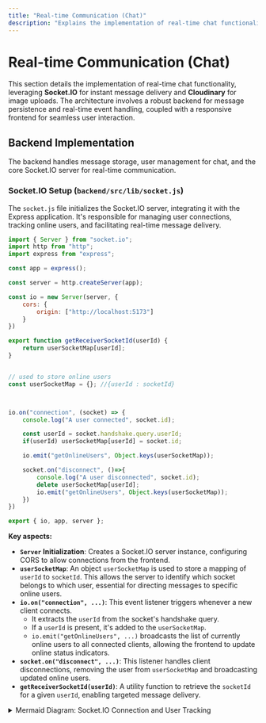 ```yaml
---
title: "Real-time Communication (Chat)"
description: "Explains the implementation of real-time chat functionality using Socket.IO for instant messaging."
---
```


# Real-time Communication (Chat)

<TOC />

This section details the implementation of real-time chat functionality, leveraging **Socket.IO** for instant message delivery and **Cloudinary** for image uploads. The architecture involves a robust backend for message persistence and real-time event handling, coupled with a responsive frontend for seamless user interaction.

## Backend Implementation

The backend handles message storage, user management for chat, and the core Socket.IO server for real-time communication.

### Socket.IO Setup (`backend/src/lib/socket.js`)

The `socket.js` file initializes the Socket.IO server, integrating it with the Express application. It's responsible for managing user connections, tracking online users, and facilitating real-time message delivery.

```javascript filename="backend/src/lib/socket.js"
import { Server } from "socket.io";
import http from "http";
import express from "express";

const app = express();

const server = http.createServer(app);

const io = new Server(server, {
    cors: {
        origin: ["http://localhost:5173"]
    }
})

export function getReceiverSocketId(userId) {
    return userSocketMap[userId];
}


// used to store online users
const userSocketMap = {}; //{userId : socketId}



io.on("connection", (socket) => {
    console.log("A user connected", socket.id);

    const userId = socket.handshake.query.userId;
    if(userId) userSocketMap[userId] = socket.id;

    io.emit("getOnlineUsers", Object.keys(userSocketMap));

    socket.on("disconnect", ()=>{
        console.log("A user disconnected", socket.id);
        delete userSocketMap[userId];
        io.emit("getOnlineUsers", Object.keys(userSocketMap));
    })
})

export { io, app, server };
```

**Key aspects:**

*   **`Server` Initialization**: Creates a Socket.IO server instance, configuring CORS to allow connections from the frontend.
*   **`userSocketMap`**: An object `userSocketMap` is used to store a mapping of `userId` to `socketId`. This allows the server to identify which socket belongs to which user, essential for directing messages to specific online users.
*   **`io.on("connection", ...)`**: This event listener triggers whenever a new client connects.
    *   It extracts the `userId` from the socket's handshake query.
    *   If a `userId` is present, it's added to the `userSocketMap`.
    *   `io.emit("getOnlineUsers", ...)` broadcasts the list of currently online users to all connected clients, allowing the frontend to update online status indicators.
*   **`socket.on("disconnect", ...)`**: This listener handles client disconnections, removing the user from `userSocketMap` and broadcasting updated online users.
*   **`getReceiverSocketId(userId)`**: A utility function to retrieve the `socketId` for a given `userId`, enabling targeted message delivery.

<details>
<summary>Mermaid Diagram: Socket.IO Connection and User Tracking</summary>

````mermaid
graph TD
    subgraph Client (Frontend)
        A[User connects to App] --> B(Socket.IO client establishes connection)
        C(Receives "getOnlineUsers" event) --> D[Update Sidebar UI]
        E(Receives "newMessage" event) --> F[Update Chat UI]
    end

    subgraph Server (Backend - Socket.IO)
        G[Socket.IO Server Init]
        G --> H{Client connects (io.on("connection"))}
        H -- userId in handshake query --> I{Store userSocketMap: userId -> socketId}
        I --> J(Emit "getOnlineUsers" to all clients)
        H --> K{Client disconnects (socket.on("disconnect"))}
        K --> L{Remove from userSocketMap}
        L --> J
    end

    B -- WebSocket connection --> H
    J --> C
    M[New message sent via HTTP] --> N{Get receiverSocketId}
    N -- If receiver online --> O(Emit "newMessage" to receiver's socket)
    O --> E
```
</details>

[Source](https://github.com/shinymack/Chat-App-MERN/blob/main/backend/src/lib/socket.js)

### Message Model (`backend/src/models/message.model.js`)

The `Message` model defines the structure for chat messages stored in MongoDB.

```javascript filename="backend/src/models/message.model.js"
import express from "express";
import mongoose from "mongoose";

const messageSchema = new mongoose.Schema(
    {
     senderId: {
        type: mongoose.Schema.Types.ObjectId,
        ref: "User",
        required: true,
     },
     receiverId: {
        type: mongoose.Schema.Types.ObjectId,
        ref: "User",
        required: true,
     },
     text: {
        type: String,
     },
     image: {
        type: String,
     },
    },
    {timestamps: true}
);

export default mongoose.model("Message", messageSchema);
```

**Schema details:**

*   **`senderId`**, **`receiverId`**: MongoDB `ObjectId`s referencing the `User` model, ensuring messages are linked to specific users.
*   **`text`**: The textual content of the message.
*   **`image`**: A URL string to store the image hosted on Cloudinary. This field is optional.
*   **`timestamps: true`**: Automatically adds `createdAt` and `updatedAt` fields for tracking message times.

[Source](https://github.com/shinymack/Chat-App-MERN/blob/main/backend/src/models/message.model.js)

### Message Routes (`backend/src/routes/message.route.js`)

These routes expose API endpoints for fetching users and messages, and for sending new messages. All routes are protected by the `protectRoute` middleware to ensure only authenticated users can access them.

```javascript filename="backend/src/routes/message.route.js"
import express from "express"
import { protectRoute } from "../middleware/auth.middleware.js";
import { getUsersForSidebar, getMessages, sendMessage } from "../controllers/message.controller.js";
const router = express.Router();

router.get("/users", protectRoute, getUsersForSidebar);

router.get("/:id", protectRoute, getMessages);

router.post("/send/:id", protectRoute, sendMessage);

export default router;
```

*   **`GET /api/messages/users`**: Fetches a list of users for the chat sidebar.
*   **`GET /api/messages/:id`**: Retrieves all messages between the authenticated user and a specific user (`id`).
*   **`POST /api/messages/send/:id`**: Sends a new message to a specific user (`id`).

[Source](https://github.com/shinymack/Chat-App-MERN/blob/main/backend/src/routes/message.route.js)

### Message Controller (`backend/src/controllers/message.controller.js`)

The controller functions handle the business logic for message-related operations.

```javascript filename="backend/src/controllers/message.controller.js"
import User from "../models/user.model.js";
import Message from "../models/message.model.js";
import cloudinary from "../lib/cloudinary.js";
import { getReceiverSocketId, io } from "../lib/socket.js";


export const getUsersForSidebar = async (req, res) => {
    try {
        const loggedInUserId = req.user._id;
        const filteredUsers = await User.find({
            _id: { $ne: loggedInUserId }}).select("-password");
        res.status(200).json(filteredUsers);
    }
    catch (error) {
        console.log("Error in getUsersForSidebar: ", error);
        res.status(500).json({ error: "Internal Server Error" });
    }
};

export const getMessages = async (req, res) => {
    try {
        const {id : userToChatId } = req.params;
        const myId = req.user._id;

        const messages = await Message.find({
            $or: [
                {senderId: myId, receiverId:userToChatId},
                {senderId: userToChatId, receiverId: myId}
            ]
        });
        res.status(200).json(messages);
    } catch (error) {
        console.log("Error in getMessages controller:  ", error);
        res.status(500).json({ error: "Internal Server Error" });
    }
};

export const sendMessage = async (req, res) => {
    try {
        const { text, image } = req.body;
        const { id: receiverId } = req.params;
        const senderId = req.user._id;

        let imageUrl;
        if (image) {
            const uploadResponse = await cloudinary.uploader.upload(image);

            imageUrl = uploadResponse.secure_url;
        }
        const newMessage = new Message({
            senderId,
            receiverId,
            text,
            image: imageUrl,
        });

        await newMessage.save();

        const receiverSocketId = getReceiverSocketId(receiverId);

        if(receiverSocketId) {
            io.to(receiverSocketId).emit("newMessage", newMessage);
        }


        res.status(201).json(newMessage);

    } catch (error) {
        console.log("Error in sendMessage controller:  ", error);
        res.status(500).json({ error: "Internal Server Error" });
    }
};
```

**Functionality:**

*   **`getUsersForSidebar`**: Fetches all users from the database except the currently logged-in user, primarily for displaying in the chat sidebar. User passwords are excluded from the results.
*   **`getMessages`**: Retrieves all messages exchanged between the logged-in user and a specified `userToChatId`. It uses an `$or` query to find messages where the logged-in user is either the sender or the receiver.
*   **`sendMessage`**:
    *   Handles both text and image messages. If an `image` is provided in the request body (as a base64 string), it's uploaded to Cloudinary, and the secure URL is stored.
    *   Creates a new `Message` document and saves it to the database.
    *   **Real-time Delivery**: After saving, it attempts to get the `receiverSocketId` using the `getReceiverSocketId` helper. If the receiver is online (i.e., `receiverSocketId` exists), the `io.to(receiverSocketId).emit("newMessage", newMessage)` call sends the new message in real-time to the receiver's specific socket.

<details>
<summary>Mermaid Diagram: Message Sending Flow</summary>

````mermaid
sequenceDiagram
    participant FE as Frontend
    participant BE as Backend (API)
    participant CL as Cloudinary
    participant DB as Database
    participant SIO as Socket.IO Server
    participant OtherFE as Other Frontend

    FE->>BE: POST /api/messages/send/:id with {text, image?}
    activate BE
    alt Image provided
        BE->>CL: Upload image (base64)
        activate CL
        CL-->>BE: Image URL (secure_url)
        deactivate CL
    end
    BE->>DB: Save new Message (senderId, receiverId, text, imageUrl?)
    activate DB
    DB-->>BE: Message saved
    deactivate DB
    BE->>BE: Call getReceiverSocketId(receiverId)
    alt Receiver is online
        BE->>SIO: Emit "newMessage" event to receiver's socket ID
        activate SIO
        SIO->>OtherFE: "newMessage" event received
        deactivate SIO
        OtherFE->>OtherFE: Add message to chat, update UI
    else Receiver is offline
        BE->>BE: No socket emission, message stored in DB
    end
    BE-->>FE: 201 Created (New message object)
    deactivate BE
    FE->>FE: Add message to chat, update UI (for sender)
```
</details>

[Source](https://github.com/shinymack/Chat-App-MERN/blob/main/backend/src/controllers/message.controller.js)

## Frontend Implementation

The frontend components integrate with the backend API and Socket.IO to provide an interactive chat experience.

### Chat State Management (`frontend/src/store/useChatStore.js`)

(File not provided, but inferred functionality from components)

A Zustand store (`useChatStore`) likely manages the chat-specific state, including:

*   `selectedUser`: The currently selected chat partner.
*   `messages`: The array of messages for the current conversation.
*   `users`: A list of all available users/friends.
*   `isMessagesLoading`, `isUsersLoading`: Loading states for API calls.
*   `getFriends()`: Fetches users for the sidebar.
*   `getMessages(userId)`: Fetches messages for a specific user.
*   `sendMessage({text, image})`: Sends a new message via the API.
*   `subscribeToMessages()`, `unsubscribeFromMessages()`: Manages Socket.IO event listeners for real-time updates.
*   `setMessages(newMessage)`: Updates the messages array.

### Sidebar (`frontend/src/components/Sidebar.jsx`)

The `Sidebar` component displays a list of available chat partners.

```javascript filename="frontend/src/components/Sidebar.jsx"
import { useEffect, useState } from "react";
import { useChatStore } from "../store/useChatStore";
import SidebarSkeleton from "./skeletons/SidebarSkeleton";
import { Users } from "lucide-react";
import { useAuthStore } from "../store/useAuthStore";

const Sidebar = () => {
    const { getFriends, users, selectedUser, setSelectedUser, isUsersLoading } =
        useChatStore();

    const { onlineUsers } = useAuthStore();
    const [showOnlineOnly, setShowOnlineOnly] = useState(false);
    useEffect(() => {
        getFriends();
    }, [getFriends]);
    const filteredUsers = showOnlineOnly
        ? users.filter((user) => onlineUsers.includes(user._id))
        : users;
    if (isUsersLoading) return <SidebarSkeleton />;
    return (
        <div className={`h-full sm:w-72 sm:border-r border-base-300  flex-col transition-all duration-200 ${selectedUser ?
                                    "hidden sm:flex w-[100vw] "
                                    : ""}`}>
            <div className="border-b border-base-300  p-5">
                <div className="flex items-center gap-2">
                    <Users className="size-6"></Users>
                    <span className="font-medium  lg:block">
                        Friends
                    </span>
                </div>
                {/* Online toggle filter remaining */}
                <div className="mt-3 lg:flex items-center gap-2">
                    <label className="cursor-pointer flex items-center gap-2">
                        <input
                            type="checkbox"
                            checked={showOnlineOnly}
                            onChange={(e) =>
                                setShowOnlineOnly(e.target.checked)
                            }
                            className="checkbox checkbox-sm"
                        />
                        <span className="text-sm">Show online only</span>
                    </label>
                    <span className="text-xs text-zinc-500">
                          ({users.filter(friend => onlineUsers.includes(friend._id)).length} online)
                    </span>
                </div>
                <div className="overflow-y-scroll h-[calc(100vh-14rem)] w-full flex flex-col py-3">
                    {filteredUsers.map((user) => (
                        <b
```

**Highlights:**

*   **`useEffect`**: Calls `getFriends()` on component mount to fetch the list of users from the backend.
*   **`onlineUsers`**: Utilizes `useAuthStore` to get the list of currently online user IDs, which is updated via Socket.IO events.
*   **Filtering**: Allows users to filter the list to `showOnlineOnly`.
*   **`setSelectedUser`**: When a user is clicked, `setSelectedUser` is called from `useChatStore` to update the currently selected chat partner.

[Source](https://github.com/shinymack/Chat-App-MERN/blob/main/frontend/src/components/Sidebar.jsx)

### Chat Container (`frontend/src/components/ChatContainer.jsx`)

The `ChatContainer` component displays the messages for the selected conversation.

```javascript filename="frontend/src/components/ChatContainer.jsx"
import { useEffect } from "react";
import { useChatStore } from "../store/useChatStore";
import ChatHeader from "./ChatHeader";
import MessageInput from "./MessageInput";
import MessageSkeleton from "./skeletons/MessageSkeleton";
import { useAuthStore } from "../store/useAuthStore";
import { formatMessageTime } from "../lib/utils";
import { useRef } from "react";

const ChatContainer = () => {
    const { messages, getMessages, isMessagesLoading, selectedUser, subscribeToMessages, unsubscribeFromMessages } =
        useChatStore();
    const { authUser } = useAuthStore();
    const messageEndRef = useRef(null);


    useEffect(() => {
        getMessages(selectedUser._id);
        subscribeToMessages();

        return () => unsubscribeFromMessages();
    }, [selectedUser._id, getMessages, subscribeToMessages, unsubscribeFromMessages]);

    useEffect(() => {
        if(messageEndRef.current && messages){
            messageEndRef.current.scrollIntoView({behaviour : "smooth"})
        }
    }, [messages])

    if (isMessagesLoading)
        return (
            <div className="flex-1 flex flex-col overflow-auto">
                <ChatHeader />
                <MessageSkeleton />
                <MessageInput />
            </div>
        );
    return (
        <div className="flex-1 flex flex-col overflow-auto">
            <ChatHeader />
            <div className="flex-1 overflow-y-auto p-4 space-y-4">
                {messages.map((message) => (
                    <div
                        key={message._id}
                        className={`chat ${message.senderId == authUser._id ? "chat-end": "chat-start"} `}
                        ref={messageEndRef}
                    >
                        <div className="chat-image avatar">
                            <div className="size-9 rounded-full border">
                                <img
                                    src={message.senderId == authUser._id ? authUser.profilePic || "/avatar.png": selectedUser.profilePic || "/avatar.png"}
                                    alt="profilepic"
                                 />
                            </div>
                        </div>
                        <div className="chat-header mb-1">
                            <time className="text-xs opacity-50 ml-1">{formatMessageTime(message.createdAt)}</time>
                        </div>
                        <div className="chat-bubble flex flex-col">
                            {message.image && (
                                <img
                                    src={message.image}
                                    alt="Attachment"
                                    className="sm:max-w-[200px] rounded-md "
                                />
                            )}
                            {message.text && <p>{message.text}</p>}
                        </div>
                    </div>
                ))}
            </div>
            <MessageInput />
        </div>
    );
};

export default ChatContainer;
```

**Highlights:**

*   **`useEffect` (Initial Load & Real-time)**:
    *   Fetches existing messages for the `selectedUser` using `getMessages`.
    *   Calls `subscribeToMessages()` to set up a Socket.IO listener for `newMessage` events. When a new message arrives in real-time, the `messages` state in `useChatStore` is updated.
    *   Returns `unsubscribeFromMessages()` as a cleanup function to remove the listener when the component unmounts or `selectedUser` changes, preventing memory leaks.
*   **`messageEndRef`**: A `useRef` hook used to automatically scroll the chat to the latest message whenever the `messages` array updates.
*   **Message Rendering**: Iterates through the `messages` array, displaying each message with appropriate styling (`chat-end` for sender, `chat-start` for receiver), profile pictures, timestamps, and handling both text and image content.

[Source](https://github.com/shinymack/Chat-App-MERN/blob/main/frontend/src/components/ChatContainer.jsx)

### Message Input (`frontend/src/components/MessageInput.jsx`)

This component provides the interface for typing and sending messages, including support for image attachments.

```javascript filename="frontend/src/components/MessageInput.jsx"
import { useRef, useState } from "react";
import { useChatStore } from "../store/useChatStore";
import { Image, Send, X } from "lucide-react";
import toast from "react-hot-toast";

const MessageInput = () => {
    const [text, setText] = useState("");
    const [imagePreview, setImagePreview] = useState(null);
    const fileInputRef = useRef(null);
    const { sendMessage } = useChatStore();

    const handleImageChange = (e) => {
        const file = e.target.files[0];
        if (!file.type.startsWith("image/")) {
            toast.error("Please select an image file");
            return;
        }

        const reader = new FileReader();
        reader.onloadend = () => {
            setImagePreview(reader.result);
        };
        reader.readAsDataURL(file);
    };

    const removeImage = () => {
        setImagePreview(null);
        if (fileInputRef.current) fileInputRef.current.value = "";
    };

    const handleSendMessage = async (e) => {
        e.preventDefault();
        if (!text.trim() && !imagePreview) return;

        try {
            await sendMessage({
                text: text.trim(),
                image: imagePreview,
            });

            setText("");
            setImagePreview(null);
            if (fileInputRef.current) fileInputRef.current = "";
        } catch (error) {
            console.error("Failed to send message", error);
        }
    };

    return (
        <div className="p-4 w-full">
            {imagePreview && (
                <div className="mb-3 flex items-center gap-2">
                    <div className="relative">
                        <img
                            src={imagePreview}
                            alt="Preview"
                            className="w-20 h-20 object-cover rounded-lg border border-zinc-700"
                        />
                        <button
                            onClick={removeImage}
                            className="absolute -top-1.5 -right-1.5 w-5 h-5 rounded-full bg-base-300
              flex items-center justify-center"
                            type="button"
                        >
                            <X className="size-3" />
                        </button>
                    </div>
                </div>
            )}

            <form
                onSubmit={handleSendMessage}
                className="flex items-center gap-2"
            >
                <div className="flex flex-1 gap-2">
                    <input
                        type="text"
                        className="w-full input input-bordered rounded-lg input-sm sm:input-md"
                        placeholder="Type a message..."
                        value={text}
                        onChange={(e) => setText(e.target.value)}
                    />
                    <input
                        type="file"
                        accept="image/*"
                        className="hidden"
                        ref={fileInputRef}
                        onChange={handleImageChange}
                    />

                    <button
                        type="button"
                        className={`hidden sm:flex btn btn-circle
                            ${
                                imagePreview
                                    ? "text-emerald-500"
                                    : "text-zinc-400"
                            }`}
                        onClick={
                            () => {
                                if (fileInputRef.current) {
                                    fileInputRef.current.click();
                                } else {
                                    console.error("fileInputRef is not attached");
                                }
                        }
                        }
                    >
                        <Image size={20} />
                    </button>
                </div>

                <button
                    type="submit"
                    className="btn btn-sm btn-circle"
                    disabled={!text.trim() && !imagePreview}
                >
                    <Send size={22} />
                </button>
            </form>
        </div>
    );
};

export default MessageInput;
```

**Highlights:**

*   **State Management**: `text` for message content, `imagePreview` for showing the selected image, and `fileInputRef` to programmatically trigger the hidden file input.
*   **`handleImageChange`**: Reads the selected image file as a Data URL for previewing and validates it as an image.
*   **`removeImage`**: Clears the image preview and resets the file input.
*   **`handleSendMessage`**:
    *   Prevents sending empty messages.
    *   Calls `sendMessage()` from `useChatStore`, passing the text and the base64 encoded image.
    *   Resets the input fields and image preview after successful submission.
*   **Image Upload UX**: A hidden file input triggered by a visible button, with a preview of the selected image and an option to remove it.

[Source](https://github.com/shinymack/Chat-App-MERN/blob/main/frontend/src/components/MessageInput.jsx)

Next: [Project Configuration & Styling](./6_project_configuration_styling.mdx)